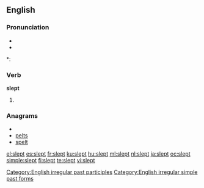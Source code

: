 ==English==

===Pronunciation===
* {{IPA|/slεpt/}}
* {{audio|en-us-slept.ogg|Audio (US)}}

*: {{rhymes|ɛpt}}

===Verb===
'''slept'''

# {{past of|[[sleep]]}}

===Anagrams===
* {{alphagram|elpst}}
* [[pelts#English|pelts]]
* [[spelt#English|spelt]]

[[Category:English irregular past participles]]
[[Category:English irregular simple past forms]]

[[el:slept]]
[[es:slept]]
[[fr:slept]]
[[ku:slept]]
[[hu:slept]]
[[ml:slept]]
[[nl:slept]]
[[ja:slept]]
[[oc:slept]]
[[simple:slept]]
[[fi:slept]]
[[te:slept]]
[[vi:slept]]